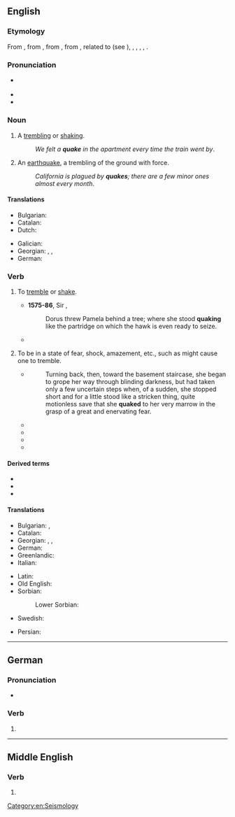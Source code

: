 ==English==

===Etymology===
From {{inh|en|enm|quaken}}, from {{inh|en|ang|cwacian|t=to quake, tremble, chatter}}, from {{inh|en|gem-pro|*kwakōną|t=to shake, quiver, tremble}}, from {{der|en|ine-pro|*gʷog-|t=to shake, swing}}, related to {{cog|ang|cweċċan|t=to shake, swing, move, vibrate, shake off, give up}} (see {{l|en|quitch}}), <!--{{etyl|frs|-}} {{term|kwakkelje|t=to flounder, limp|lang=frs}},--> {{cog|nl|kwakkelen|t=to ail, be ailing}}, {{cog|de|Quackelei|t=chattering}}, {{cog|da|kvakle|t=to bungle}}, {{cog|la|vēxō|t=toss, shake violently, jostle, vex}}, {{cog|ga|bogadh|t=a move, movement, shift, change}}.

===Pronunciation===
* {{a|GenAm|RP}} {{IPA|en|/kweɪk/}}
* {{audio|en|en-us-quake.ogg|Audio (US)}}
* {{rhymes|en|eɪk|s=1}}

===Noun===
{{en-noun}}

# A [[tremble|trembling]] or [[shake|shaking]].
#: ''We felt a '''quake''' in the apartment every time the train went by''.
# An [[earthquake]], a trembling of the ground with force.
#: ''California is plagued by '''quakes'''; there are a few minor ones almost every month''.

====Translations====
{{trans-top|trembling or shaking}}
* Bulgarian: {{t+|bg|треперене|n}}
* Catalan: {{t+|ca|tremolor|m}}
* Dutch: {{t+|nl|beving|f}}
{{trans-mid}}
* Galician: {{t|gl|tremor|m}}
* Georgian: {{t|ka|ცახცახი}}, {{t|ka|კანკალი}}, {{t|ka|თრთოლა}}
* German: {{t+|de|Beben|n}}
{{trans-bottom}}

{{trans-see|earthquake}}

===Verb===
{{en-verb|past2=quoke|past2_qual=archaic|past3=quook|past3_qual=obsolete}}

# {{lb|en|intransitive}} To [[tremble]] or [[shake]].
#: {{ux|en|I felt the ground '''quaking''' beneath my feet.}}
#* '''1575-86''', Sir {{w|Philip Sidney}}, ''{{w|The Countess of Pembroke's Arcadia}}''
#*: Dorus threw Pamela behind a tree; where she stood '''quaking''' like the partridge on which the hawk is even ready to seize.
#* {{RQ:KJV|Nahum|1|5||The mountains '''quake''' at him, and the hills melt, and the earth is burnt at his presence.}}
# {{lb|en|intransitive|figurative}} To be in a state of fear, shock, amazement, etc., such as might cause one to tremble.
#* {{RQ:Vance Nobody|III}}
#*: Turning back, then, toward the basement staircase, she began to grope her way through blinding darkness, but had taken only a few uncertain steps when, of a sudden, she stopped short and for a little stood like a stricken thing, quite motionless save that she '''quaked''' to her very marrow in the grasp of a great and enervating fear.
#* {{RQ:Shakespeare Much Ado About Nothing|I|I|text=If Cupid have not spent all his quiver in / Venice, thou wilt '''quake''' for this shortly.}}
#* {{RQ:Shakespeare Hamlet|III|II|text=Now could I drink hot blood / And do such bitter business as the bitter day / Would '''quake''' to look on.}}
#* {{RQ:Shakespeare Henry 6-2|IV|VIII|text=Who honours not his father, Henry the fifth, that made all France to '''quake''', Shake he his weapon at us, and pass by.}}
#* {{RQ:KJV|Ezekiel|12|18|text=Son of man, eat thy bread with '''quaking''', and drink thy water with trembling and carefulness.}}

====Derived terms====
* {{l|en|quakebreech}}
* {{l|en|quakebuttock}}
* {{l|en|Quaker}}

====Translations====
{{trans-top|tremble or shake}}
* Bulgarian: {{t+|bg|треперя}}, {{t|bg|треса се}}
* Catalan: {{t+|ca|tremolar}}
* Georgian: {{t|ka|თრთოლა}}, {{t|ka|კანკალი}}, {{t|ka|ცახცახი}}
* German: {{t+|de|beben}}
* Greenlandic: {{t|kl|nuna sajuppoq}}
* Italian: {{t+|it|tremare}}
{{trans-mid}}
* Latin: {{t|la|quassō}}
* Old English: {{t|ang|āgrīsan}}
* Sorbian:
*: Lower Sorbian: {{t|dsb|rdžaś|impf}}
* Swedish: {{t+|sv|skaka}}
{{trans-bottom}}

{{checktrans-top}}
* Persian: {{t+check|fa|تکان|tr=tekân|sc=fa-Arab}}
{{trans-mid}}
{{trans-bottom}}

[[Category:en:Seismology]]

----

==German==

===Pronunciation===
* {{audio|de|De-quake.ogg|Audio}}

===Verb===
{{head|de|verb form}}

# {{verb form of|de|quaken||1|s|pres|;|s|imp|;|1//3|s|sub|I}}

----

==Middle English==

===Verb===
{{head|enm|verb}}

# {{alt form|enm|quaken}}